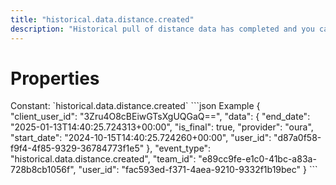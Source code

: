 ```yaml
---
title: "historical.data.distance.created"
description: "Historical pull of distance data has completed and you can now pull data for this resource."
---
```

# Properties
<ResponseField name="event_type" type="const string" required="true">
Constant: `historical.data.distance.created`
</ResponseField>
<ResponseField name="team_id" type="string" required="true">
</ResponseField>
<ResponseField name="user_id" type="string" required="true">
</ResponseField>
<ResponseField name="client_user_id" type="string" required="true">
</ResponseField>
<ResponseField name="data" type="HistoricalDataCreated" required="true">
<Expandable title="HistoricalDataCreated" defaultOpen="true">
<ResponseField name="user_id" type="string" required="true">
</ResponseField>
<ResponseField name="start_date" type="string" required="true">
</ResponseField>
<ResponseField name="end_date" type="string" required="true">
</ResponseField>
<ResponseField name="is_final" type="boolean" required="true">
</ResponseField>
<ResponseField name="provider" type="string" required="true">
</ResponseField>
</Expandable>
</ResponseField>
<ResponseExample>
```json Example
{
  "client_user_id": "3Zru4O8cBEiwGTsXgUQGaQ==",
  "data": {
    "end_date": "2025-01-13T14:40:25.724313+00:00",
    "is_final": true,
    "provider": "oura",
    "start_date": "2024-10-15T14:40:25.724260+00:00",
    "user_id": "d87a0f58-f9f4-4f85-9329-36784773f1e5"
  },
  "event_type": "historical.data.distance.created",
  "team_id": "e89cc9fe-e1c0-41bc-a83a-728b8cb1056f",
  "user_id": "fac593ed-f371-4aea-9210-9332f1b19bec"
}
```
</ResponseExample>
